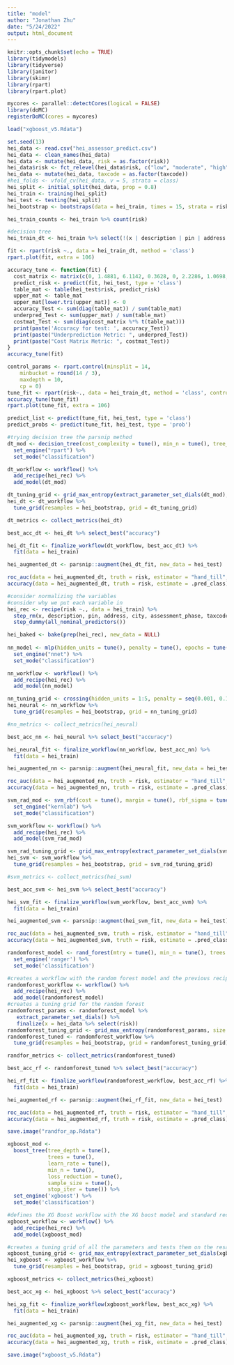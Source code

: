 ```yaml
---
title: "model"
author: "Jonathan Zhu"
date: "5/24/2022"
output: html_document
---
```


```r
knitr::opts_chunk$set(echo = TRUE)
library(tidymodels)
library(tidyverse)
library(janitor)
library(skimr)
library(rpart)
library(rpart.plot)

mycores <- parallel::detectCores(logical = FALSE)
library(doMC)
registerDoMC(cores = mycores)

load("xgboost_v5.Rdata")
```

```r
set.seed(13)
hei_data <- read.csv("hei_assessor_predict.csv")
hei_data <- clean_names(hei_data)
hei_data <- mutate(hei_data, risk = as.factor(risk))
hei_data$risk <- fct_relevel(hei_data$risk, c("low", "moderate", "high"))
hei_data <- mutate(hei_data, taxcode = as.factor(taxcode))
#hei_folds <- vfold_cv(hei_data, v = 5, strata = class)
hei_split <- initial_split(hei_data, prop = 0.8)
hei_train <- training(hei_split)
hei_test <- testing(hei_split)
hei_bootstrap <- bootstraps(data = hei_train, times = 15, strata = risk)

hei_train_counts <- hei_train %>% count(risk)

#decision tree
hei_train_dt <- hei_train %>% select(!(x | description | pin | address | city | assessment_phase | half_baths | central_air | number_of_fireplaces | next_scheduled_reassessment | use | garage | exterior_construction | taxcode))

fit <- rpart(risk ~., data = hei_train_dt, method = 'class')
rpart.plot(fit, extra = 106)

accuracy_tune <- function(fit) {
  cost_matrix <- matrix(c(0, 1.4881, 6.1142, 0.3628, 0, 2.2286, 1.0698, 0.3194, 0), 3, 3)
  predict_risk <- predict(fit, hei_test, type = 'class')
  table_mat <- table(hei_test$risk, predict_risk)
  upper_mat <- table_mat
  upper_mat[lower.tri(upper_mat)] <- 0
  accuracy_Test <- sum(diag(table_mat)) / sum(table_mat)
  underpred_Test <- sum(upper_mat) / sum(table_mat)
  costmat_Test <- sum(diag(cost_matrix %*% t(table_mat)))
  print(paste('Accuracy for test: ', accuracy_Test))
  print(paste("Underprediction Metric: ", underpred_Test))
  print(paste("Cost Matrix Metric: ", costmat_Test))
}
accuracy_tune(fit)

control_params <- rpart.control(minsplit = 14,
    minbucket = round(14 / 3),
    maxdepth = 10,
    cp = 0)
tune_fit <- rpart(risk~., data = hei_train_dt, method = 'class', control = control_params)
accuracy_tune(tune_fit)
rpart.plot(tune_fit, extra = 106)

predict_list <- predict(tune_fit, hei_test, type = 'class')
predict_probs <- predict(tune_fit, hei_test, type = 'prob')

#trying decision tree the parsnip method
dt_mod <- decision_tree(cost_complexity = tune(), min_n = tune(), tree_depth = tune()) %>%
  set_engine("rpart") %>%
  set_mode("classification")

dt_workflow <- workflow() %>%
  add_recipe(hei_rec) %>%
  add_model(dt_mod)

dt_tuning_grid <- grid_max_entropy(extract_parameter_set_dials(dt_mod), size = 100)
hei_dt <- dt_workflow %>%
  tune_grid(resamples = hei_bootstrap, grid = dt_tuning_grid)

dt_metrics <- collect_metrics(hei_dt)

best_acc_dt <- hei_dt %>% select_best("accuracy")

hei_dt_fit <- finalize_workflow(dt_workflow, best_acc_dt) %>%
  fit(data = hei_train)

hei_augmented_dt <- parsnip::augment(hei_dt_fit, new_data = hei_test)

roc_auc(data = hei_augmented_dt, truth = risk, estimator = "hand_till", estimate = c(.pred_high, .pred_low, .pred_moderate))
accuracy(data = hei_augmented_dt, truth = risk, estimate = .pred_class)
```

```r
#consider normalizing the variables
#consider why we put each variable in
hei_rec <- recipe(risk ~., data = hei_train) %>%
  step_rm(x, description, pin, address, city, assessment_phase, taxcode, half_baths, central_air, number_of_fireplaces, next_scheduled_reassessment, use, garage, homeowner_2020, senior_2020, senior_freeze_2020, homeowner_2019, senior_2019, senior_freeze_2019, homeowner_2018, senior_2018, senior_freeze_2018) %>%
  step_dummy(all_nominal_predictors())

hei_baked <- bake(prep(hei_rec), new_data = NULL)
  
nn_model <- mlp(hidden_units = tune(), penalty = tune(), epochs = tune()) %>%
  set_engine("nnet") %>%
  set_mode("classification")

nn_workflow <- workflow() %>%
  add_recipe(hei_rec) %>%
  add_model(nn_model)

nn_tuning_grid <- crossing(hidden_units = 1:5, penalty = seq(0.001, 0.1, length = 6), epochs = c(1000))
hei_neural <- nn_workflow %>%
  tune_grid(resamples = hei_bootstrap, grid = nn_tuning_grid)

#nn_metrics <- collect_metrics(hei_neural)

best_acc_nn <- hei_neural %>% select_best("accuracy")

hei_neural_fit <- finalize_workflow(nn_workflow, best_acc_nn) %>%
  fit(data = hei_train)

hei_augmented_nn <- parsnip::augment(hei_neural_fit, new_data = hei_test)

roc_auc(data = hei_augmented_nn, truth = risk, estimator = "hand_till", estimate = c(.pred_high, .pred_low, .pred_moderate))
accuracy(data = hei_augmented_nn, truth = risk, estimate = .pred_class)
```

```r
svm_rad_mod <- svm_rbf(cost = tune(), margin = tune(), rbf_sigma = tune()) %>%
  set_engine("kernlab") %>%
  set_mode("classification")

svm_workflow <- workflow() %>%
  add_recipe(hei_rec) %>%
  add_model(svm_rad_mod)

svm_rad_tuning_grid <- grid_max_entropy(extract_parameter_set_dials(svm_rad_mod), size = 30)
hei_svm <- svm_workflow %>%
  tune_grid(resamples = hei_bootstrap, grid = svm_rad_tuning_grid)

#svm_metrics <- collect_metrics(hei_svm)

best_acc_svm <- hei_svm %>% select_best("accuracy")

hei_svm_fit <- finalize_workflow(svm_workflow, best_acc_svm) %>%
  fit(data = hei_train)

hei_augmented_svm <- parsnip::augment(hei_svm_fit, new_data = hei_test)

roc_auc(data = hei_augmented_svm, truth = risk, estimator = "hand_till", estimate = c(.pred_high, .pred_low, .pred_moderate))
accuracy(data = hei_augmented_svm, truth = risk, estimate = .pred_class)
```

```r
randomforest_model <- rand_forest(mtry = tune(), min_n = tune(), trees = tune()) %>%
  set_engine('ranger') %>%
  set_mode('classification')

#creates a workflow with the random forest model and the previous recipe
randomforest_workflow <- workflow() %>%
  add_recipe(hei_rec) %>%
  add_model(randomforest_model)
#creates a tuning grid for the random forest
randomforest_params <- randomforest_model %>% 
   extract_parameter_set_dials() %>% 
   finalize(x = hei_data %>% select(risk))
randomforest_tuning_grid <- grid_max_entropy(randomforest_params, size = 30)
randomforest_tuned <- randomforest_workflow %>%
  tune_grid(resamples = hei_bootstrap, grid = randomforest_tuning_grid)

randfor_metrics <- collect_metrics(randomforest_tuned)

best_acc_rf <- randomforest_tuned %>% select_best("accuracy")

hei_rf_fit <- finalize_workflow(randomforest_workflow, best_acc_rf) %>%
  fit(data = hei_train)

hei_augmented_rf <- parsnip::augment(hei_rf_fit, new_data = hei_test)

roc_auc(data = hei_augmented_rf, truth = risk, estimator = "hand_till", estimate = c(.pred_high, .pred_low, .pred_moderate))
accuracy(data = hei_augmented_rf, truth = risk, estimate = .pred_class)

save.image("randfor_ap.Rdata")
```

```r
xgboost_mod <-
  boost_tree(tree_depth = tune(), 
             trees = tune(), 
             learn_rate = tune(), 
             min_n = tune(), 
             loss_reduction = tune(), 
             sample_size = tune(), 
             stop_iter = tune()) %>%
  set_engine('xgboost') %>%
  set_mode('classification')

#defines the XG Boost workflow with the XG boost model and standard recipe
xgboost_workflow <- workflow() %>%
  add_recipe(hei_rec) %>%
  add_model(xgboost_mod)

#creates a tuning grid of all the parameters and tests them on the resamples
xgboost_tuning_grid <- grid_max_entropy(extract_parameter_set_dials(xgboost_mod), size = 200)
hei_xgboost <- xgboost_workflow %>%
  tune_grid(resamples = hei_bootstrap, grid = xgboost_tuning_grid)

xgboost_metrics <- collect_metrics(hei_xgboost)

best_acc_xg <- hei_xgboost %>% select_best("accuracy")

hei_xg_fit <- finalize_workflow(xgboost_workflow, best_acc_xg) %>%
  fit(data = hei_train)

hei_augmented_xg <- parsnip::augment(hei_xg_fit, new_data = hei_test)

roc_auc(data = hei_augmented_xg, truth = risk, estimator = "hand_till", estimate = c(.pred_high, .pred_low, .pred_moderate))
accuracy(data = hei_augmented_xg, truth = risk, estimate = .pred_class)

save.image("xgboost_v5.Rdata")
```

